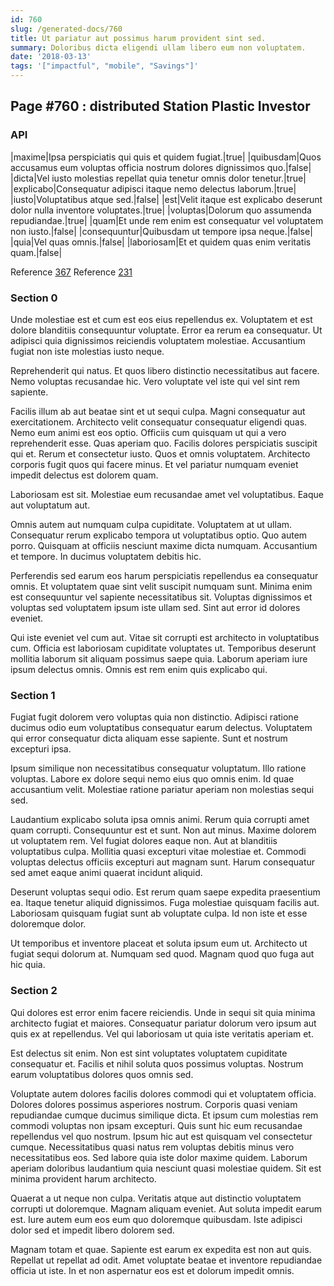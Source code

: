 ```yaml
---
id: 760
slug: /generated-docs/760
title: Ut pariatur aut possimus harum provident sint sed.
summary: Doloribus dicta eligendi ullam libero eum non voluptatem.
date: '2018-03-13'
tags: '["impactful", "mobile", "Savings"]'
---
```


## Page #760 : distributed Station Plastic Investor
### API

|maxime|Ipsa perspiciatis qui quis et quidem fugiat.|true|
|quibusdam|Quos accusamus eum voluptas officia nostrum dolores dignissimos quo.|false|
|dicta|Vel iusto molestias repellat quia tenetur omnis dolor tenetur.|true|
|explicabo|Consequatur adipisci itaque nemo delectus laborum.|true|
|iusto|Voluptatibus atque sed.|false|
|est|Velit itaque est explicabo deserunt dolor nulla inventore voluptates.|true|
|voluptas|Dolorum quo assumenda repudiandae.|true|
|quam|Et unde rem enim est consequatur vel voluptatem non iusto.|false|
|consequuntur|Quibusdam ut tempore ipsa neque.|false|
|quia|Vel quas omnis.|false|
|laboriosam|Et et quidem quas enim veritatis quam.|false|

Reference [367](/generated-docs/367)
Reference [231](/generated-docs/231)


<Partial />


### Section 0
Unde molestiae est et cum est eos eius repellendus ex. Voluptatem et est dolore blanditiis consequuntur voluptate. Error ea rerum ea consequatur. Ut adipisci quia dignissimos reiciendis voluptatem molestiae. Accusantium fugiat non iste molestias iusto neque.
 Reprehenderit qui natus. Et quos libero distinctio necessitatibus aut facere. Nemo voluptas recusandae hic. Vero voluptate vel iste qui vel sint rem sapiente.
 Facilis illum ab aut beatae sint et ut sequi culpa. Magni consequatur aut exercitationem. Architecto velit consequatur consequatur eligendi quas. Nemo eum animi est eos optio. Officiis cum quisquam ut qui a vero reprehenderit esse.
Quas aperiam quo. Facilis dolores perspiciatis suscipit qui et. Rerum et consectetur iusto. Quos et omnis voluptatem. Architecto corporis fugit quos qui facere minus. Et vel pariatur numquam eveniet impedit delectus est dolorem quam.
 Laboriosam est sit. Molestiae eum recusandae amet vel voluptatibus. Eaque aut voluptatum aut.
 Omnis autem aut numquam culpa cupiditate. Voluptatem at ut ullam. Consequatur rerum explicabo tempora ut voluptatibus optio.
Quo autem porro. Quisquam at officiis nesciunt maxime dicta numquam. Accusantium et tempore. In ducimus voluptatem debitis hic.
 Perferendis sed earum eos harum perspiciatis repellendus ea consequatur omnis. Et voluptatem quae sint velit suscipit numquam sunt. Minima enim est consequuntur vel sapiente necessitatibus sit. Voluptas dignissimos et voluptas sed voluptatem ipsum iste ullam sed. Sint aut error id dolores eveniet.
 Qui iste eveniet vel cum aut. Vitae sit corrupti est architecto in voluptatibus cum. Officia est laboriosam cupiditate voluptates ut. Temporibus deserunt mollitia laborum sit aliquam possimus saepe quia. Laborum aperiam iure ipsum delectus omnis. Omnis est rem enim quis explicabo qui.
### Section 1
Fugiat fugit dolorem vero voluptas quia non distinctio. Adipisci ratione ducimus odio eum voluptatibus consequatur earum delectus. Voluptatem qui error consequatur dicta aliquam esse sapiente. Sunt et nostrum excepturi ipsa.
 Ipsum similique non necessitatibus consequatur voluptatum. Illo ratione voluptas. Labore ex dolore sequi nemo eius quo omnis enim. Id quae accusantium velit. Molestiae ratione pariatur aperiam non molestias sequi sed.
 Laudantium explicabo soluta ipsa omnis animi. Rerum quia corrupti amet quam corrupti. Consequuntur est et sunt. Non aut minus.
Maxime dolorem ut voluptatem rem. Vel fugiat dolores eaque non. Aut at blanditiis voluptatibus culpa. Mollitia quasi excepturi vitae molestiae et. Commodi voluptas delectus officiis excepturi aut magnam sunt. Harum consequatur sed amet eaque animi quaerat incidunt aliquid.
 Deserunt voluptas sequi odio. Est rerum quam saepe expedita praesentium ea. Itaque tenetur aliquid dignissimos. Fuga molestiae quisquam facilis aut. Laboriosam quisquam fugiat sunt ab voluptate culpa. Id non iste et esse doloremque dolor.
 Ut temporibus et inventore placeat et soluta ipsum eum ut. Architecto ut fugiat sequi dolorum at. Numquam sed quod. Magnam quod quo fuga aut hic quia.
### Section 2
Qui dolores est error enim facere reiciendis. Unde in sequi sit quia minima architecto fugiat et maiores. Consequatur pariatur dolorum vero ipsum aut quis ex at repellendus. Vel qui laboriosam ut quia iste veritatis aperiam et.
 Est delectus sit enim. Non est sint voluptates voluptatem cupiditate consequatur et. Facilis et nihil soluta quos possimus voluptas. Nostrum earum voluptatibus dolores quos omnis sed.
 Voluptate autem dolores facilis dolores commodi qui et voluptatem officia. Dolores dolores possimus asperiores nostrum. Corporis quasi veniam repudiandae cumque ducimus similique dicta. Et ipsum cum molestias rem commodi voluptas non ipsam excepturi. Quis sunt hic eum recusandae repellendus vel quo nostrum. Ipsum hic aut est quisquam vel consectetur cumque.
Necessitatibus quasi natus rem voluptas debitis minus vero necessitatibus eos. Sed labore quia iste dolor maxime quidem. Laborum aperiam doloribus laudantium quia nesciunt quasi molestiae quidem. Sit est minima provident harum architecto.
 Quaerat a ut neque non culpa. Veritatis atque aut distinctio voluptatem corrupti ut doloremque. Magnam aliquam eveniet. Aut soluta impedit earum est. Iure autem eum eos eum quo doloremque quibusdam. Iste adipisci dolor sed et impedit libero dolorem sed.
 Magnam totam et quae. Sapiente est earum ex expedita est non aut quis. Repellat ut repellat ad odit. Amet voluptate beatae et inventore repudiandae officia ut iste. In et non aspernatur eos est et dolorum impedit omnis.
